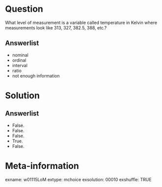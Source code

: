 Question
========
What level of measurement is a variable called temperature in Kelvin where measurements look like 313, 327, 382.5, 388, etc.?

Answerlist
----------
* nominal
* ordinal
* interval
* ratio  
* not enough information


Solution
========

Answerlist
----------
* False.
* False.
* False.
* True.
* False.


Meta-information
================
exname: w01115LoM
extype: mchoice
exsolution: 00010
exshuffle: TRUE
